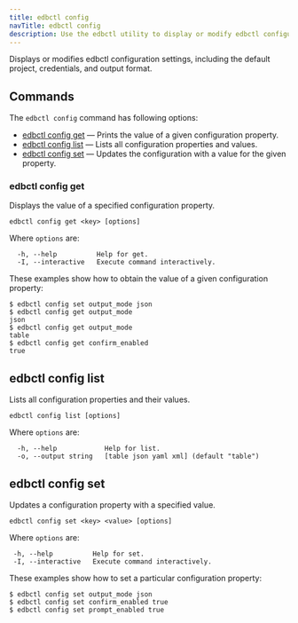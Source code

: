 ```yaml
---
title: edbctl config
navTitle: edbctl config
description: Use the edbctl utility to display or modify edbctl configuration settings.
---
```


Displays or modifies edbctl configuration settings, including the default project, credentials, and output format.

## Commands

The `edbctl config` command has following options:

-   [edbctl config get](edbctl_config.mdx#edbctl-config-get) — Prints the value of a given configuration property.
-   [edbctl config list](edbctl_config.mdx#edbctl-config-list) — Lists all configuration properties and values.
-   [edbctl config set](edbctl_config.mdx#edbctl-config-set) — Updates the configuration with a value for the given property.

### edbctl config get

Displays the value of a specified configuration property.

```
edbctl config get <key> [options]
```

Where `options` are:

```
  -h, --help          Help for get.
  -I, --interactive   Execute command interactively.
```

These examples show how to obtain the value of a given configuration property:

```
$ edbctl config set output_mode json
$ edbctl config get output_mode
json
$ edbctl config get output_mode
table
$ edbctl config get confirm_enabled
true
```

## edbctl config list

Lists all configuration properties and their values.

```
edbctl config list [options]
```

Where `options` are:

```
  -h, --help            Help for list.
  -o, --output string   [table json yaml xml] (default "table")
```

## edbctl config set

Updates a configuration property with a specified value.

```
edbctl config set <key> <value> [options]
```

Where `options` are:

```
 -h, --help          Help for set.
 -I, --interactive   Execute command interactively.
```

These examples show how to set a particular configuration property:

```
$ edbctl config set output_mode json
$ edbctl config set confirm_enabled true
$ edbctl config set prompt_enabled true
```
